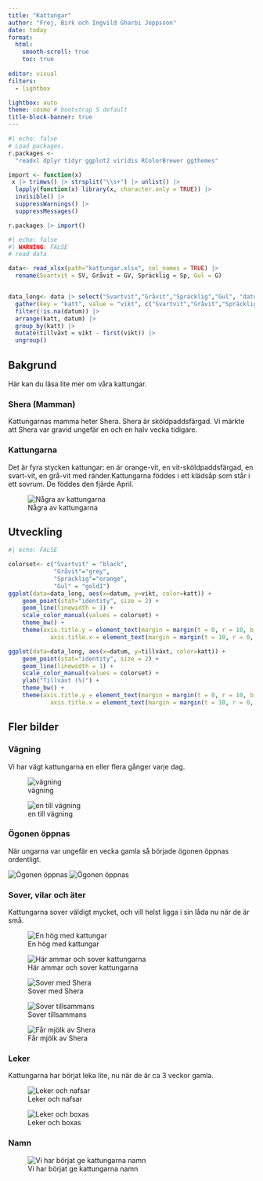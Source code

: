 ```yaml
---
title: "Kattungar"
author: "Frej, Birk och Ingvild Gharbi Jeppsson"
date: today
format: 
  html:
    smooth-scroll: true  
    toc: true
    
editor: visual
filters: 
  - lightbox

lightbox: auto
theme: cosmo # bootstrap 5 default
title-block-banner: true
---
```


```r
#| echo: false
# Load packages.
r.packages <- 
  "readxl dplyr tidyr ggplot2 viridis RColorBrewer ggthemes"

import <- function(x)
 x |> trimws() |> strsplit("\\s+") |> unlist() |>
  lapply(function(x) library(x, character.only = TRUE)) |>
  invisible() |> 
  suppressWarnings() |> 
  suppressMessages()

r.packages |> import()
```

```r
#| echo: false
#| WARNING: FALSE
# read data

data<- read_xlsx(path="kattungar.xlsx", col_names = TRUE) |> 
  rename(Svartvit = SV, Gråvit = GV, Spräcklig = Sp, Gul = G) 


data_long<- data |> select("Svartvit","Gråvit","Spräcklig","Gul", "datum") |> 
  gather(key = "katt", value = "vikt", c("Svartvit","Gråvit","Spräcklig","Gul")) |> 
  filter(!is.na(datum)) |>
  arrange(katt, datum) |>
  group_by(katt) |>
  mutate(tillväxt = vikt - first(vikt)) |>
  ungroup()

```

## Bakgrund

Här kan du läsa lite mer om våra kattungar.

### Shera (Mamman)

Kattungarnas mamma heter Shera. Shera är sköldpaddsfärgad. Vi märkte att Shera var gravid ungefär en och en halv vecka tidigare.

### Kattungarna

Det är fyra stycken kattungar: en är orange-vit, en vit-sköldpaddsfärgad, en svart-vit, en grå-vit med ränder.Kattungarna föddes i ett klädsåp som står i ett sovrum. De föddes den fjärde April.

![Några av kattungarna](./img/kattungar1_w.jpg){
  description="Några av kattungarna, ca 3 dagar gamla."}

## Utveckling

```r
#| echo: FALSE

colorset<- c("Svartvit" = "black",
             "Gråvit"="grey",
             "Spräcklig"="orange", 
             "Gul" = "gold1")
ggplot(data=data_long, aes(x=datum, y=vikt, color=katt)) +
    geom_point(stat="identity", size = 2) +
    geom_line(linewidth = 1) + 
    scale_color_manual(values = colorset) +
    theme_bw() + 
    theme(axis.title.y = element_text(margin = margin(t = 0, r = 10, b = 0, l = 0)),
            axis.title.x = element_text(margin = margin(t = 10, r = 0, b = 0, l = 0)))

ggplot(data=data_long, aes(x=datum, y=tillväxt, color=katt)) +
    geom_point(stat="identity", size = 2) +
    geom_line(linewidth = 1) + 
    scale_color_manual(values = colorset) +
    ylab("Tillväxt (%)") +
    theme_bw() + 
    theme(axis.title.y = element_text(margin = margin(t = 0, r = 10, b = 0, l = 0)),
            axis.title.x = element_text(margin = margin(t = 10, r = 0, b = 0, l = 0)))
```

## Fler bilder

### Vägning

Vi har vägt kattungarna en eller flera gånger varje dag.

![vägning](./img/vägning.png){group="vägning"
description="Vi har vägt ungarna varje dag sedan de föddes."}

![en till vägning](./img/vägning2.png){group="vägning"
description="Kattungarna har gått upp i vikt i stort sett varje dag."}

### Ögonen öppnas

När ungarna var ungefär en vecka gamla så började ögonen öppnas ordentligt.

![Ögonen öppnas](./img/nya_ögon.png){group="ögon"}
![Ögonen öppnas](./img/katt-i-hand.png){group="ögon"}

### Sover, vilar och äter

Kattungarna sover väldigt mycket, och vill helst ligga i sin låda nu när de är små.

![En hög med kattungar](./img/katthög.png){group="lådan"}

![Här ammar och sover kattungarna](./img/katthög2.png){group="lådan"}

![Sover med Shera](./img/kattungar_shera.png){group="lådan"}

![Sover tillsammans](./img/sover.png){group="lådan"}

![Får mjölk av Shera](./img/diar.png){group="lådan"}

### Leker

Kattungarna har börjat leka lite, nu när de är ca 3 veckor gamla.

![Leker och nafsar](./img/lek1.png){group="leker"}

![Leker och boxas](./img/lek2.png){group="leker"}

### Namn 

![Vi har börjat ge kattungarna namn](./img/lådan.png){
description="Just nu heter dom Messi (spräcklig), Houdini (svart-vit), Gustav (gul) och Bobby (grå-vit)"}